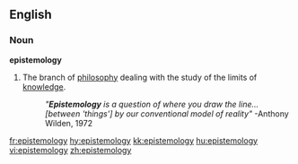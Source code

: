 ==English==

===Noun===
'''epistemology'''

# The branch of [[philosophy]] dealing with the study of the limits of [[knowledge]].
#:''"'''Epistemology''' is a question of where you draw the line...[between 'things'] by our conventional model of reality"''  -Anthony Wilden, 1972

[[fr:epistemology]]
[[hy:epistemology]]
[[kk:epistemology]]
[[hu:epistemology]]
[[vi:epistemology]]
[[zh:epistemology]]